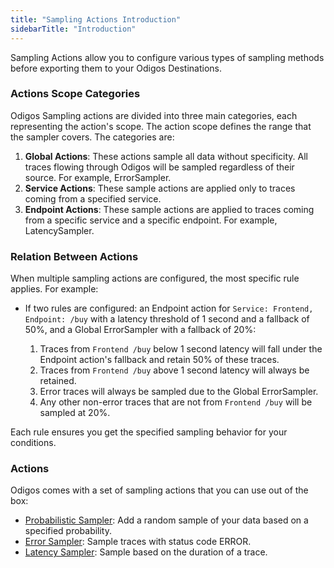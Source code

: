 ```yaml
---
title: "Sampling Actions Introduction"
sidebarTitle: "Introduction"
---
```


Sampling Actions allow you to configure various types of sampling methods before exporting them to your Odigos Destinations.


### Actions Scope Categories


Odigos Sampling actions are divided into three main categories, each representing the action's scope. The action scope defines the range that the sampler covers. The categories are:

1. **Global Actions**: These actions sample all data without specificity. All traces flowing through Odigos will be sampled regardless of their source. For example, ErrorSampler.
2. **Service Actions**: These sample actions are applied only to traces coming from a specified service.
3. **Endpoint Actions**: These sample actions are applied to traces coming from a specific service and a specific endpoint. For example, LatencySampler.

### Relation Between Actions

When multiple sampling actions are configured, the most specific rule applies. For example:

- If two rules are configured: an Endpoint action for `Service: Frontend, Endpoint: /buy` with a latency threshold of 1 second and a fallback of 50%, and a Global ErrorSampler with a fallback of 20%:

  1. Traces from `Frontend /buy` below 1 second latency will fall under the Endpoint action's fallback and retain 50% of these traces.
  2. Traces from `Frontend /buy` above 1 second latency will always be retained.
  3. Error traces will always be sampled due to the Global ErrorSampler.
  4. Any other non-error traces that are not from `Frontend /buy` will be sampled at 20%. 

Each rule ensures you get the specified sampling behavior for your conditions.

### Actions

Odigos comes with a set of sampling actions that you can use out of the box:

- [Probabilistic Sampler](/pipeline/actions/sampling/probabilisticsampler): Add a random sample of your data based on a specified probability.
- [Error Sampler](/pipeline/actions/sampling/errorsampler): Sample traces with status code ERROR.
- [Latency Sampler](/pipeline/actions/sampling/latencysampler): Sample based on the duration of a trace.
